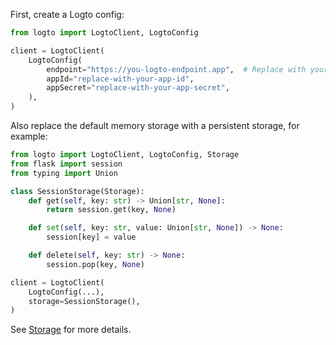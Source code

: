 
First, create a Logto config:

```python title="client.py"
from logto import LogtoClient, LogtoConfig

client = LogtoClient(
    LogtoConfig(
        endpoint="https://you-logto-endpoint.app",  # Replace with your Logto endpoint
        appId="replace-with-your-app-id",
        appSecret="replace-with-your-app-secret",
    ),
)
```

<GetAppSecret />

Also replace the default memory storage with a persistent storage, for example:

```python title="client.py"
from logto import LogtoClient, LogtoConfig, Storage
from flask import session
from typing import Union

class SessionStorage(Storage):
    def get(self, key: str) -> Union[str, None]:
        return session.get(key, None)

    def set(self, key: str, value: Union[str, None]) -> None:
        session[key] = value

    def delete(self, key: str) -> None:
        session.pop(key, None)

client = LogtoClient(
    LogtoConfig(...),
    storage=SessionStorage(),
)
```

See [Storage](https://github.com/logto-io/python/blob/master/logto/Storage.py) for more details.
